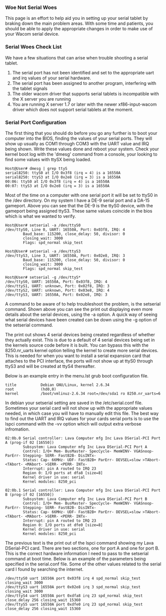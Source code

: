 === Woe Not Serial Woes ===

This page is an effort to help aid you in setting up your serial tablet by braking down the main problem areas. With some
time and patients, you should be able to apply the appropriate changes in order to make use of your Wacom serial device.

=== Serial Woes Check List ===

We have a few situations that can arise when trouble shooting a serial tablet.
# The serial port has not been identified and set to the appropriate uart and irq values of your serial hardware.
# The serial port has been assigned to another program, interfering with the tablet signals
# The older wacom driver that supports serial tablets is incompatible with the X server you are running
# You are running X server 1.7 or later with the newer xf86-input-wacom driver which does not support serial tablets at the moment.

=== Serial Port Configuration ===

The first thing that you should do before you go any further is to boot your computer into the BIOS, finding the values of your serial ports. They will show up usually as COM1 through COM3 with the UART value and IRQ being shown. Write these values done and reboot your system. Check your kernel boot log with the 'dmesg' command from a console, your looking to find some values with ttySX being loaded.

<pre>
Host@User# dmesg | grep ttyS
serial8250: ttyS0 at I/O 0x3f8 (irq = 4) is a 16550A
serial8250: ttyS3 at I/O 0x2e8 (irq = 3) is a 16550A
00:06: ttyS0 at I/O 0x3f8 (irq = 4) is a 16550A
00:07: ttyS3 at I/O 0x2e8 (irq = 3) is a 16550A
</pre>

Most of the time on a computer with one serial port it will be set to ttyS0 in the /dev directory. On my system I have a DE-9 serial port and a DA-15 gameport. Above you can see that the DE-9 is the ttyS0 device, with the gameport being assigned ttyS3. These same values coincide in the bios which is what we wanted to verify.

<pre>
Host@User# setserial -a /dev/ttyS0
/dev/ttyS0, Line 0, UART: 16550A, Port: 0x03f8, IRQ: 4
        Baud_base: 115200, close_delay: 50, divisor: 0
        closing_wait: 3000
        Flags: spd_normal skip_test

Host@User# setserial -a /dev/ttyS3
/dev/ttyS3, Line 3, UART: 16550A, Port: 0x02e8, IRQ: 3
        Baud_base: 115200, close_delay: 50, divisor: 0
        closing_wait: 3000
        Flags: spd_normal skip_test

Host@User# setserial -g /dev/ttyS*
/dev/ttyS0, UART: 16550A, Port: 0x03f8, IRQ: 4
/dev/ttyS1, UART: unknown, Port: 0x02f8, IRQ: 3
/dev/ttyS2, UART: unknown, Port: 0x03e8, IRQ: 4
/dev/ttyS3, UART: 16550A, Port: 0x02e8, IRQ: 3
</pre>

A command to be aware of to help troubleshoot the problem, is the setserial command. Shown above you can see the print out displaying even more details about the serial devices, using the -a option. A quick way of seeing what serial devices have been created can be down using the -g option of the setserial command. 

The print out shows 4 serial devices being created regardless of whether they actually exist. This is due to a default of 4 serial devices being set in the kernels source code before it is built. You can bypass this with the 8250.nr_uarts kernel option telling the kernel to create more serial devices. This is needed for when you want to install a serial expansion card that attaches to the PCI interface, the ports will not show up at ttyS0 through ttyS3 and will be created at ttyS4 thereafter.

Below is an example entry in the menu.lst grub boot configuration file. 

<pre>
title           Debian GNU/Linux, kernel 2.6.34
root            (hd0,0)
kernel          /boot/vmlinuz-2.6.34 root=/dev/sda1 ro 8250.nr_uarts=6
</pre>

In debian your setserial setting are saved in the /etc/serial.conf file. Sometimes your serial card will not show up with the appropriate values needed, in which case you will have to manually edit this file. The best way to find out the UART and IRQ values for your cards serial ports is to use the lspci command with the -vv option which will output extra verbose infromation. 

<pre>
02:0b.0 Serial controller: Lava Computer mfg Inc Lava DSerial-PCI Port A (prog-if 02 [16550])
        Subsystem: Lava Computer mfg Inc Lava DSerial-PCI Port A
        Control: I/O+ Mem- BusMaster- SpecCycle- MemWINV- VGASnoop- ParErr- Stepping- SERR- FastB2B- DisINTx-
        Status: Cap- 66MHz- UDF- FastB2B+ ParErr- DEVSEL=slow >TAbort- <TAbort- <MAbort- >SERR- <PERR- INTx-
        Interrupt: pin A routed to IRQ 23
        Region 0: I/O ports at dfa8 [size=8]
        Kernel driver in use: serial
        Kernel modules: 8250_pci

02:0b.1 Serial controller: Lava Computer mfg Inc Lava DSerial-PCI Port B (prog-if 02 [16550])
        Subsystem: Lava Computer mfg Inc Lava DSerial-PCI Port B
        Control: I/O+ Mem- BusMaster- SpecCycle- MemWINV- VGASnoop- ParErr- Stepping- SERR- FastB2B- DisINTx-
        Status: Cap- 66MHz- UDF- FastB2B+ ParErr- DEVSEL=slow >TAbort- <TAbort- <MAbort- >SERR- <PERR- INTx-
        Interrupt: pin A routed to IRQ 23
        Region 0: I/O ports at dfe0 [size=8]
        Kernel driver in use: serial
        Kernel modules: 8250_pci
</pre>

The previous text is the print out of the lspci command showing my Lava DSerial-PCI card. There are two sections, one for port A and one for port B. This is the correct hardware information I need to pass to the setserial command at boot time. Below is an example of the parameters being specified in the serial.conf file. Some of the other values related to the serial card I found by searching the internet.

<pre>
/dev/ttyS0 uart 16550A port 0x03f8 irq 4 spd_normal skip_test closing_wait 3000
/dev/ttyS3 uart 16550A port 0x02e8 irq 3 spd_normal skip_test closing_wait 3000
/dev/ttyS4 uart 16550A port 0xdfa8 irq 23 spd_normal skip_test close_delay 256 closing_wait 15360
/dev/ttyS5 uart 16550A port 0xdfe0 irq 23 spd_normal skip_test close_delay 256 closing_wait 15360
</pre>